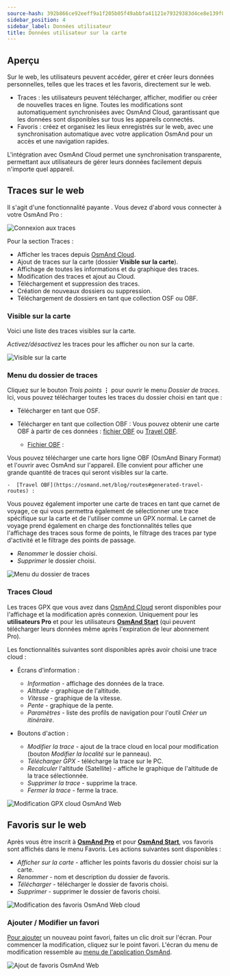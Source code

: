 ```yaml
---
source-hash: 392b866ce92eeff9a1f205b05f49abbfa41121e79329383d4ce8e139f86afb37 
sidebar_position: 4
sidebar_label: Données utilisateur
title: Données utilisateur sur la carte
---
```



<InfoIncompleteArticle/>

## Aperçu

Sur le web, les utilisateurs peuvent accéder, gérer et créer leurs données personnelles, telles que les traces et les favoris, directement sur le web.

- Traces : les utilisateurs peuvent télécharger, afficher, modifier ou créer de nouvelles traces en ligne. Toutes les modifications sont automatiquement synchronisées avec OsmAnd Cloud, garantissant que les données sont disponibles sur tous les appareils connectés.
- Favoris : créez et organisez les lieux enregistrés sur le web, avec une synchronisation automatique avec votre application OsmAnd pour un accès et une navigation rapides.

L'intégration avec OsmAnd Cloud permet une synchronisation transparente, permettant aux utilisateurs de gérer leurs données facilement depuis n'importe quel appareil.

## Traces sur le web

Il s'agit d'une fonctionnalité payante <ProFeature/>. Vous devez d'abord vous connecter à votre OsmAnd Pro :

![Connexion aux traces](@site/static/img/web/track_loggin.png)

Pour la section Traces :

- Afficher les traces depuis [OsmAnd Cloud](#users-tracks-pro).
- Ajout de traces sur la carte (dossier **Visible sur la carte**).
- Affichage de toutes les informations et du graphique des traces.
- Modification des traces et ajout au Cloud.
- Téléchargement et suppression des traces.
- Création de nouveaux dossiers ou suppression.
- Téléchargement de dossiers en tant que collection OSF ou OBF.


### Visible sur la carte

Voici une liste des traces visibles sur la carte.

_Activez/désactivez_ les traces pour les afficher ou non sur la carte.

![Visible sur la carte](@site/static/img/web/visible.png)


### Menu du dossier de traces

Cliquez sur le bouton *Trois points* **⋮** pour ouvrir le menu *Dossier de traces*. Ici, vous pouvez télécharger toutes les traces du dossier choisi en tant que :

 - Télécharger en tant que OSF.
 - Télécharger en tant que collection OBF :
  Vous pouvez obtenir une carte OBF à partir de ces données : [fichier OBF](https://osmand.net/docs/technical/osmand-file-formats/osmand-obf/) ou [Travel OBF](https://osmand.net/blog/routes#generated-travel-routes).

    -  [Fichier OBF](https://osmand.net/docs/technical/osmand-file-formats/osmand-obf/) :

  Vous pouvez télécharger une carte hors ligne OBF (OsmAnd Binary Format) et l'ouvrir avec OsmAnd sur l'appareil. Elle convient pour afficher une grande quantité de traces qui seront visibles sur la carte.

    -  [Travel OBF](https://osmand.net/blog/routes#generated-travel-routes) :

  Vous pouvez également importer une carte de traces en tant que carnet de voyage, ce qui vous permettra également de sélectionner une trace spécifique sur la carte et de l'utiliser comme un GPX normal. Le carnet de voyage prend également en charge des fonctionnalités telles que l'affichage des traces sous forme de points, le filtrage des traces par type d'activité et le filtrage des points de passage.

- _Renommer_ le dossier choisi.
- _Supprimer_ le dossier choisi.

![Menu du dossier de traces](@site/static/img/web/collection.png)


### Traces Cloud

Les traces GPX que vous avez dans [OsmAnd Cloud](../personal/osmand-cloud.md) seront disponibles pour l'affichage et la modification après connexion. Uniquement pour les **utilisateurs Pro** <ProFeature/> et pour les utilisateurs [**OsmAnd Start**](../personal/osmand-cloud.md#osmand-start) (qui peuvent télécharger leurs données même après l'expiration de leur abonnement Pro).

Les fonctionnalités suivantes sont disponibles après avoir choisi une trace cloud :

- Écrans d'information :
  - *Information* - affichage des données de la trace.
  - *Altitude* - graphique de l'altitude.
  - *Vitesse* - graphique de la vitesse.
  - *Pente* - graphique de la pente.
  - *Paramètres* - liste des profils de navigation pour l'outil *Créer un itinéraire*.

- Boutons d'action :
  - *Modifier la trace* - ajout de la trace cloud en local pour modification (bouton _Modifier la localité_ sur le panneau).
  - *Télécharger GPX* - télécharge la trace sur le PC.
  - *Recalculer* l'altitude (Satellite) - affiche le graphique de l'altitude de la trace sélectionnée.
  - *Supprimer la trace* - supprime la trace.
  - *Fermer la trace* - ferme la trace.

![Modification GPX cloud OsmAnd Web](@site/static/img/web/cloud_track.png)



## Favoris sur le web

Après vous être inscrit à [**OsmAnd Pro**](../personal/osmand-cloud.md#login) et pour [**OsmAnd Start**](../personal/osmand-cloud.md#osmand-start), vos favoris sont affichés dans le menu Favoris.
Les actions suivantes sont disponibles :

- *Afficher sur la carte* - afficher les points favoris du dossier choisi sur la carte.
- *Renommer* - nom et description du dossier de favoris.
- *Télécharger* - télécharger le dossier de favoris choisi.
- *Supprimer* - supprimer le dossier de favoris choisi.

![Modification des favoris OsmAnd Web cloud](@site/static/img/web/favorites.png)

### Ajouter / Modifier un favori

[Pour ajouter](../personal/favorites.md#edit) un nouveau point favori, faites un clic droit sur l'écran. Pour commencer la modification, cliquez sur le point favori. L'écran du menu de modification ressemble au [menu de l'application OsmAnd](../personal/favorites.md#create).

![Ajout de favoris OsmAnd Web](@site/static/img/web/web_favorites_add.png)

